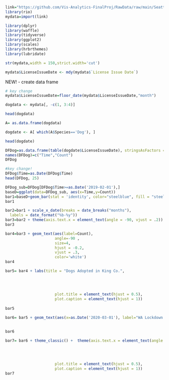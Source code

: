 ```{r}
link="https://github.com/Vis-Analytics-FinalProj/RawData/raw/main/Seattle_Pet_Licenses%20CLEANED.xlsx"
library(rio)
mydata=import(link)
```

```{r}
library(dplyr)
library(waffle)
library(tidyverse)
library(ggplot2)
library(scales)
library(hrbrthemes)
library(lubridate)
```


```{r}
str(mydata,width = 150,strict.width='cut')
```

```{r}
mydata$LicenseIssueDate <- mdy(mydata$`License Issue Date`)
```

NEW! - create data frame

```{r}
# key change
mydata$LicenseIssueDate=floor_date(mydata$LicenseIssueDate,"month")
```

```{r}
dogdata <- mydata[, -c(1, 3:4)] 
```

```{r}
head(dogdata)
```

```{r}
A= as.data.frame(dogdata)
```

```{r}
dogdate <- A[ which(A$Species=='Dog'), ]
```

```{r}
head(dogdate)
```

```{r}
DFDog=as.data.frame(table(dogdate$LicenseIssueDate), stringsAsFactors =FALSE)
names(DFDog)=c("Time","Count")
DFDog
```

```{r}
#key change!
DFDog$Time=as.Date(DFDog$Time)
head(DFDog, 25)
```




```{r}
DFDog_sub=DFDog[DFDog$Time>=as.Date('2019-02-01'),]
baseD=ggplot(data=DFDog_sub, aes(x=Time,y=Count))
bar1=baseD+geom_bar(stat = 'identity', color="steelblue", fill = "steelblue" )
bar1
```

```{r}
bar2=bar1 + scale_x_date(breaks = date_breaks("months"),
  labels = date_format("%b-%y"))  
bar3=bar2 + theme(axis.text.x = element_text(angle = -90, vjust = .2)) 
bar3
```

```{r}
bar4=bar3 + geom_text(aes(label=Count),
                      angle=-90 ,
                      size=4,
                      hjust = -0.2,
                      vjust = .3,
                      color='white')
bar4
```

```{r}
bar5= bar4 + labs(title = "Dogs Adopted in King Co.",
                                                                           subtitle= "From Jan 2019 - Jan 2021",
                                                                           x="Time", 
                                                                           y="Count",
                                                                           caption = "Source: King County") + theme(plot.subtitle = element_text(hjust = 0.5), 
                      plot.title = element_text(hjust = 0.5),
                      plot.caption = element_text(hjust = 1))
  
bar5
```

```{r}
bar6= bar5 + geom_text(aes(x=as.Date('2020-03-01'), label="WA Lockdown 3/23/'20", y=1000), color="orange", angle=-90, size=3, vjust=.2 ) 

                
bar6
```
```{r}
bar7= bar6 + theme_classic() +  theme(axis.text.x = element_text(angle = -90, vjust = .2)) +labs(title = "Dogs Adopted in King Co.",
                                                                           subtitle= "From Jan 2019 - Jan 2021",
                                                                           x="Time", 
                                                                           y="Count",
                                                                           caption = "Source: King County") + theme(plot.subtitle = element_text(hjust = 0.5), 
                      plot.title = element_text(hjust = 0.5),
                      plot.caption = element_text(hjust = 1))
bar7
```











